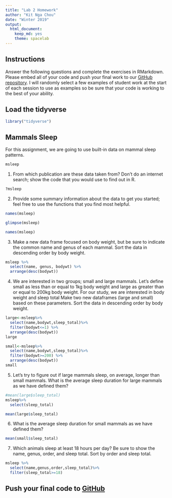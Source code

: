```yaml
---
title: "Lab 2 Homework"
author: "Kit Nga Chou"
date: "Winter 2019"
output:
  html_document:
    keep_md: yes
    theme: spacelab
---
```


## Instructions
Answer the following questions and complete the exercises in RMarkdown. Please embed all of your code and push your final work to our [GitHub repository](https://github.com/FRS417-DataScienceBiologists). I will randomly select a few examples of student work at the start of each session to use as examples so be sure that your code is working to the best of your ability.

## Load the tidyverse
```r
library("tidyverse")
```

## Mammals Sleep
For this assignment, we are going to use built-in data on mammal sleep patterns.  
```r
msleep
```

1. From which publication are these data taken from? Don't do an internet search; show the code that you would use to find out in R.
```r
?msleep
```



2. Provide some summary information about the data to get you started; feel free to use the functions that you find most helpful.
```r
names(msleep)
```
```r
glimpse(msleep)
```
```r
names(msleep)
```



3. Make a new data frame focused on body weight, but be sure to indicate the common name and genus of each mammal. Sort the data in descending order by body weight.

```r
msleep %>% 
  select(name, genus, bodywt) %>% 
  arrange(desc(bodywt))
```



4. We are interested in two groups; small and large mammals. Let's define small as less than or equal to 1kg body weight and large as greater than or equal to 200kg body weight. For our study, we are interested in body weight and sleep total Make two new dataframes (large and small) based on these parameters. Sort the data in descending order by body weight.
```r
large<-msleep%>%
  select(name,bodywt,sleep_total)%>% 
  filter(bodywt<=1) %>% 
  arrange(desc(bodywt))
large
```
```r
small<-msleep%>%
  select(name,bodywt,sleep_total)%>%
  filter(bodywt>=200) %>%
  arrange(desc(bodywt))
small
```





5. Let's try to figure out if large mammals sleep, on average, longer than small mammals. What is the average sleep duration for large mammals as we have defined them?
```r
#mean(large$sleep_total)
msleep%>%
  select(sleep_total)
```
```r
mean(large$sleep_total)
```


6. What is the average sleep duration for small mammals as we have defined them?
```r
mean(small$sleep_total)
```



7. Which animals sleep at least 18 hours per day? Be sure to show the name, genus, order, and sleep total. Sort by order and sleep total.
```r
msleep %>%
  select(name,genus,order,sleep_total)%>%
  filter(sleep_total>=18)
```




## Push your final code to [GitHub](https://github.com/FRS417-DataScienceBiologists)